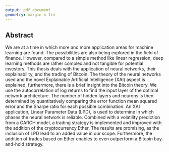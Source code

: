 ```yaml
---
output: pdf_document
geometry: margin = 1in
---
```



## Abstract

We are at a time in which more and more application areas for machine learning are found. The possibilities are also being explored in the field of finance. However, compared to a simple method like linear regression, deep learning methods are rather complex and not tangible for potential investors. This thesis deals with the application of neural networks, their explainability, and the trading of Bitcoin. The theory of the neural networks used and the novel Explainable Artificial Intelligence (XAI) aspect is explained, furthermore, there is a brief insight into the Bitcoin theory. We use the autocorrelation of log returns to find the input layer of the optimal network architecture. The number of hidden layers and neurons is then determined by quantitatively comparing the error function mean squared error and the Sharpe ratio for each possible combination. An XAI application, Linear Parameter Data (LPD), is used to determine in which phases the neural network is reliable. Combined with a volatility prediction from a GARCH model, a trading strategy is implemented and improved with the addition of the cryptocurrency Ether. The results are promising, as the inclusion of LPD lead to an added value in our scope. Furthermore, the addition of trades based on Ether enables to even outperform a Bitcoin buy-and-hold strategy.
